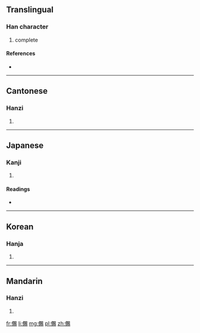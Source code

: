 ==Translingual==

===Han character===
{{Han char|rn=9|rad=人|as=15|sn=17|four=2622<sub>7</sub>|canj=人月金竹 (OBCH)}}

# complete

====References====
* {{Han ref|kx=0120.270|dkj=01260|dj=0254.250|hdz=10234.040|uh=5129|ud=20777|bh=ECBE|bd=60606}}

----

==Cantonese==

===Hanzi===
{{yue-hanzi|jyut=|y=chi3}}

# {{defn|lang=yue|sort=人15}}

----

==Japanese==

===Kanji===
{{ja-kanji|grade=|rs=人15}}

# {{defn|lang=ja|sort=人15}}

====Readings====
* {{ja-readings|on=[[し]] (shi)|kun=[[つくす]] (tsukusu), [[つきる]] (tsukiru)}}

----

==Korean==

===Hanja===
{{ko-hanja|hangeul=사|rv=sa|mr=sa}}

# {{defn|lang=ko|sort=人15}}

----

==Mandarin==

===Hanzi===
{{cmn-hanzi|pin=[[sì]] ([[si4]])|wg=ssu<sup>4</sup>}}

# {{defn|lang=cmn|sort=人15}}

[[fr:儩]]
[[li:儩]]
[[mg:儩]]
[[pl:儩]]
[[zh:儩]]